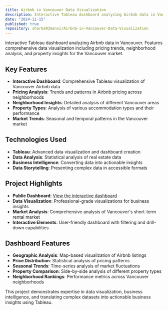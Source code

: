 ```yaml
---
title: Airbnb in Vancouver Data Visualization
description: Interactive Tableau dashboard analyzing Airbnb data in Vancouver. Features comprehensive data visualization including pricing trends, neighborhood analysis, and property insights for the Vancouver market.
date: "2024-11-15"
published: true
repository: sharma93manvi/Airbnb-in-Vancouver-Data-Visualization
---
```


Interactive Tableau dashboard analyzing Airbnb data in Vancouver. Features comprehensive data visualization including pricing trends, neighborhood analysis, and property insights for the Vancouver market.

## Key Features

- **Interactive Dashboard**: Comprehensive Tableau visualization of Vancouver Airbnb data
- **Pricing Analysis**: Trends and patterns in Airbnb pricing across neighborhoods
- **Neighborhood Insights**: Detailed analysis of different Vancouver areas
- **Property Types**: Analysis of various accommodation types and their performance
- **Market Trends**: Seasonal and temporal patterns in the Vancouver market

## Technologies Used

- **Tableau**: Advanced data visualization and dashboard creation
- **Data Analysis**: Statistical analysis of real estate data
- **Business Intelligence**: Converting data into actionable insights
- **Data Storytelling**: Presenting complex data in accessible formats

## Project Highlights

- **Public Dashboard**: [View the interactive dashboard](https://public.tableau.com/views/AirbnbVancouver_17612587205820/AirbnbinVancouver)
- **Data Visualization**: Professional-grade visualizations for business insights
- **Market Analysis**: Comprehensive analysis of Vancouver's short-term rental market
- **Interactive Elements**: User-friendly dashboard with filtering and drill-down capabilities

## Dashboard Features

- **Geographic Analysis**: Map-based visualization of Airbnb listings
- **Price Distribution**: Statistical analysis of pricing patterns
- **Seasonal Trends**: Time-series analysis of market fluctuations
- **Property Comparison**: Side-by-side analysis of different property types
- **Neighborhood Rankings**: Performance metrics across Vancouver neighborhoods

This project demonstrates expertise in data visualization, business intelligence, and translating complex datasets into actionable business insights using Tableau.
